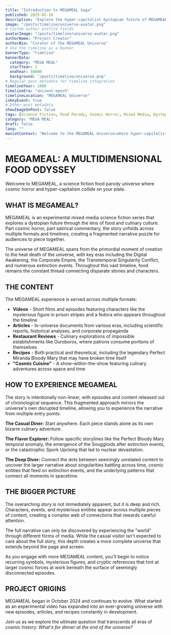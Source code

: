 ```yaml
---
title: "Introduction to MEGAMEAL Saga"
published: 2025-05-10
description: "Explore the hyper-capitalist dystopian future of MEGAMEAL, a science fiction food parody series where cosmic horror and culinary culture collide across multiple media formats and timelines."
image: "/posts/timeline/universe-avatar.png"
# Custom author profile fields
avatarImage: "/posts/timeline/universe-avatar.png"
authorName: "Project Creator"
authorBio: "Curator of the MEGAMEAL Universe"
# Use the timeline as a banner
bannerType: "timeline"
bannerData:
  category: "MEGA MEAL"
  startYear: 1
  endYear: 50000
  background: "/posts/timeline/universe.png"
# Regular post metadata for timeline integration
timelineYear: 1000
timelineEra: "ancient-epoch"
timelineLocation: "MEGAMEAL Universe"
isKeyEvent: true
# Other post metadata
showImageOnPost: false
tags: [Science Fiction, Food Parody, Cosmic Horror, Mixed Media, Dystopian Future]
category: "MEGA MEAL"
draft: false
lang: ""
mascotContext: "Welcome to the MEGAMEAL Universe—where hyper-capitalist dystopia meets cosmic horror via sentient sporks, recursive restaurants, and the infamous Perfect Miranda Bloody Mary that cracked time. This primer serves as your non-linear menu to a multiverse where food is both weapon and religion, extinction events are just ‘bad Yelp reviews,’ and a fedora-clad figure haunts every timeline. Bon appétit, chrononaut. Pair your apocalyptic capitalism with notes of temporal paradox (vintage 28042), a bold extinction finish, and unsettling hints of ‘The Snuggloids Are Watching.’ Today’s special? The Ouroboros Platter—you’ll literally eat yourself. Reserve your table before heat death!"
---
```


# MEGAMEAL: A MULTIDIMENSIONAL FOOD ODYSSEY

Welcome to MEGAMEAL, a science fiction food parody universe where cosmic horror and hyper-capitalism collide on your plate.

## WHAT IS MEGAMEAL?

MEGAMEAL is an experimental mixed-media science fiction series that explores a dystopian future through the lens of food and culinary culture. Part cosmic horror, part satirical commentary, the story unfolds across multiple formats and timelines, creating a fragmented narrative puzzle for audiences to piece together.

The universe of MEGAMEAL spans from the primordial moment of creation to the heat death of the universe, with key eras including the Digital Awakening, the Corporate Empire, the Transtemporal Singularity Conflict, and numerous extinction events. Throughout this vast timeline, food remains the constant thread connecting disparate stories and characters.

## THE CONTENT

The MEGAMEAL experience is served across multiple formats:

- **Videos** - Short films and episodes featuring characters like the mysterious figure in prison stripes and a fedora who appears throughout the timeline
- **Articles** - In-universe documents from various eras, including scientific reports, historical analyses, and corporate propaganda
- **Restaurant Reviews** - Culinary explorations of impossible establishments like Ouroboros, where patrons consume portions of themselves
- **Recipes** - Both practical and theoretical, including the legendary Perfect Miranda Bloody Mary that may have broken time itself
- **"Cosmic Cuisine"** - A show-within-the-show featuring culinary adventures across space and time

## HOW TO EXPERIENCE MEGAMEAL

The story is intentionally non-linear, with episodes and content released out of chronological sequence. This fragmented approach mirrors the universe's own disrupted timeline, allowing you to experience the narrative from multiple entry points:

**The Casual Diner:** Start anywhere. Each piece stands alone as its own bizarre culinary adventure.

**The Flavor Explorer:** Follow specific storylines like the Perfect Bloody Mary temporal anomaly, the emergence of the Snuggloids after extinction events, or the catastrophic Spork Uprising that led to nuclear devastation.

**The Deep Diver:** Connect the dots between seemingly unrelated content to uncover the larger narrative about singularities battling across time, cosmic entities that feed on extinction events, and the underlying patterns that connect all moments in spacetime.

## THE BIGGER PICTURE

The overarching story is not immediately apparent, but it is deep and rich. Characters, events, and mysterious entities appear across multiple pieces of content, creating a complex web of connections that rewards careful attention.

The full narrative can only be discovered by experiencing the "world" through different forms of media. While the casual visitor isn't expected to care about the full story, this depth creates a more complete universe that extends beyond the page and screen.

As you engage with more MEGAMEAL content, you'll begin to notice recurring symbols, mysterious figures, and cryptic references that hint at larger cosmic forces at work beneath the surface of seemingly disconnected episodes.

## PROJECT ORIGINS

MEGAMEAL began in October 2024 and continues to evolve. What started as an experimental video has expanded into an ever-growing universe with new episodes, articles, and recipes constantly in development.

Join us as we explore the ultimate question that transcends all eras of cosmic history: 
*What's for dinner at the end of the universe?*